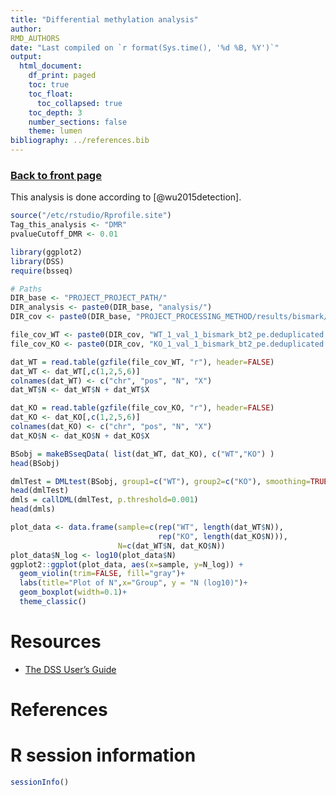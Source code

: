 ```yaml
---
title: "Differential methylation analysis"
author:
RMD_AUTHORS
date: "Last compiled on `r format(Sys.time(), '%d %B, %Y')`"
output:
  html_document:
    df_print: paged
    toc: true
    toc_float:
      toc_collapsed: true
    toc_depth: 3
    number_sections: false
    theme: lumen
bibliography: ../references.bib
---
```


### [Back to front page](../Analysis_Report_MethylSeq.html)

This analysis is done according to [@wu2015detection].

```r
source("/etc/rstudio/Rprofile.site")
Tag_this_analysis <- "DMR"
pvalueCutoff_DMR <- 0.01

library(ggplot2)
library(DSS)
require(bsseq)

# Paths
DIR_base <- "PROJECT_PROJECT_PATH/"
DIR_analysis <- paste0(DIR_base, "analysis/")
DIR_cov <- paste0(DIR_base, "PROJECT_PROCESSING_METHOD/results/bismark/methylation_calls/methylation_coverage/")

file_cov_WT <- paste0(DIR_cov, "WT_1_val_1_bismark_bt2_pe.deduplicated.bismark.cov.gz")
file_cov_KO <- paste0(DIR_cov, "KO_1_val_1_bismark_bt2_pe.deduplicated.bismark.cov.gz")

dat_WT = read.table(gzfile(file_cov_WT, "r"), header=FALSE)
dat_WT <- dat_WT[,c(1,2,5,6)]
colnames(dat_WT) <- c("chr", "pos", "N", "X")
dat_WT$N <- dat_WT$N + dat_WT$X

dat_KO = read.table(gzfile(file_cov_KO, "r"), header=FALSE)
dat_KO <- dat_KO[,c(1,2,5,6)]
colnames(dat_KO) <- c("chr", "pos", "N", "X")
dat_KO$N <- dat_KO$N + dat_KO$X

BSobj = makeBSseqData( list(dat_WT, dat_KO), c("WT","KO") )
head(BSobj)

dmlTest = DMLtest(BSobj, group1=c("WT"), group2=c("KO"), smoothing=TRUE)
head(dmlTest)
dmls = callDML(dmlTest, p.threshold=0.001)
head(dmls)
```


```r
plot_data <- data.frame(sample=c(rep("WT", length(dat_WT$N)),
                                 rep("KO", length(dat_KO$N))),
                        N=c(dat_WT$N, dat_KO$N))
plot_data$N_log <- log10(plot_data$N)
ggplot2::ggplot(plot_data, aes(x=sample, y=N_log)) + 
  geom_violin(trim=FALSE, fill="gray")+
  labs(title="Plot of N",x="Group", y = "N (log10)")+
  geom_boxplot(width=0.1)+
  theme_classic()
```


# Resources

* [The DSS User’s Guide](https://www.bioconductor.org/packages/devel/bioc/vignettes/DSS/inst/doc/DSS.html)

# References

<div id="refs"></div>

# R session information

```r
sessionInfo()
```